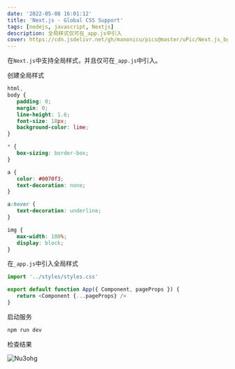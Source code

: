 ```yaml
---
date: '2022-05-08 16:01:12'
title: 'Next.js - Global CSS Support'
tags: [nodejs, javascript, Nextjs]
description: 全局样式仅可在_app.js中引入
cover: https://cdn.jsdelivr.net/gh/manonicu/pics@master/uPic/Next.js_bg.svg
---
```


在`Next.js`中支持全局样式，并且仅可在`_app.js`中引入。

创建全局样式

```css
html,
body {
   padding: 0;
   margin: 0;
   line-height: 1.6;
   font-size: 18px;
   background-color: lime;
}

* {
   box-sizing: border-box;
}

a {
   color: #0070f3;
   text-decoration: none;
}

a:hover {
   text-decoration: underline;
}

img {
   max-width: 100%;
   display: block;
}
```

在`_app.js`中引入全局样式

```js
import '../styles/styles.css'

export default function App({ Component, pageProps }) {
   return <Component {...pageProps} />
}
```

启动服务

```bash
npm run dev
```

检查结果

![Nu3ohg](https://cdn.jsdelivr.net/gh/manonicu/pics@master/uPic/Nu3ohg.png)

